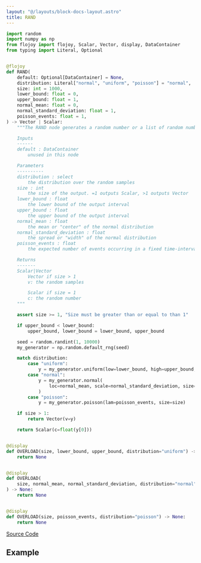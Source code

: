 ```yaml
---
layout: "@/layouts/block-docs-layout.astro"
title: RAND
---
```



<PythonDocsDisplay docstring={docstring} />

```python
import random
import numpy as np
from flojoy import flojoy, Scalar, Vector, display, DataContainer
from typing import Literal, Optional


@flojoy
def RAND(
    default: Optional[DataContainer] = None,
    distribution: Literal["normal", "uniform", "poisson"] = "normal",
    size: int = 1000,
    lower_bound: float = 0,
    upper_bound: float = 1,
    normal_mean: float = 0,
    normal_standard_deviation: float = 1,
    poisson_events: float = 1,
) -> Vector | Scalar:
    """The RAND node generates a random number or a list of random numbers, depending on the distribution selected.

    Inputs
    ------
    default : DataContainer
        unused in this node

    Parameters
    ----------
    distribution : select
        the distribution over the random samples
    size : int
        the size of the output. =1 outputs Scalar, >1 outputs Vector
    lower_bound : float
        the lower bound of the output interval
    upper_bound : float
        the upper bound of the output interval
    normal_mean : float
        the mean or "center" of the normal distribution
    normal_standard_deviation : float
        the spread or "width" of the normal distribution
    poisson_events : float
        the expected number of events occurring in a fixed time-interval when distribution is poisson

    Returns
    -------
    Scalar|Vector
        Vector if size > 1
        v: the random samples

        Scalar if size = 1
        c: the random number
    """

    assert size >= 1, "Size must be greater than or equal to than 1"

    if upper_bound < lower_bound:
        upper_bound, lower_bound = lower_bound, upper_bound

    seed = random.randint(1, 10000)
    my_generator = np.random.default_rng(seed)

    match distribution:
        case "uniform":
            y = my_generator.uniform(low=lower_bound, high=upper_bound, size=size)
        case "normal":
            y = my_generator.normal(
                loc=normal_mean, scale=normal_standard_deviation, size=size
            )
        case "poisson":
            y = my_generator.poisson(lam=poisson_events, size=size)

    if size > 1:
        return Vector(v=y)

    return Scalar(c=float(y[0]))


@display
def OVERLOAD(size, lower_bound, upper_bound, distribution="uniform") -> None:
    return None


@display
def OVERLOAD(
    size, normal_mean, normal_standard_deviation, distribution="normal"
) -> None:
    return None


@display
def OVERLOAD(size, poisson_events, distribution="poisson") -> None:
    return None

```

[Source Code](https://github.com/flojoy-ai/blocks/blob/main/blocks/GENERATORS/SIMULATIONS/RAND/RAND.py)

## Example
